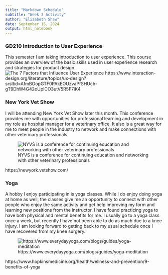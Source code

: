 ```yaml
---
title: "Markdown Schedule"
subtitle: "Week 3 Activity"
author: "Elizabeth Shaw"
date: September 15, 2024
output: html_notebook
---
```


### GD210 Introduction to User Experience
 This semester I am taking introduction to user experience. This course provides an overview of the basic skills used in user experience research and strategies for product design.
![The 7 Factors that Influence User Experience](UXimage2.jpg)
https://www.interaction-design.org/literature/topics/ux-design?srsltid=AfmBOopGTF0PAkEOUzvaPfSHUch-gT9DhW4G42oUpICO3utV5R5F7iK4





### New York Vet Show

I will be attending New York Vet Show later this month. This conference provides me with opportunities for professional learning and development in my role as hospital manager for a veterinary office. It also is a great way for me to meet people in the industry to network and make connections with other veterinary professionals.

![NYVS is a conference for continuing education and networking with other veterinary professionals](NewYorkVetShow.jpg)



https://newyork.vetshow.com/


### Yoga

A hobby I enjoy participating in is yoga classes. While I do enjoy doing yoga at home as well, the classes give me an opportunity to connect with other people who enjoy the same activity and get help improving my form and learning new positions from the instructor. I have found practicing yoga to have both physical and mental benefits for me. I usually go to a yoga class once a week, but recently I have not been able to do as much due to a knee injury. I am looking forward to getting back to my usual schedule once I have recovered from my knee surgery.

![https://www.everydayyoga.com/blogs/guides/yoga-meditation](yoga.jpg)


https://www.hopkinsmedicine.org/health/wellness-and-prevention/9-benefits-of-yoga
